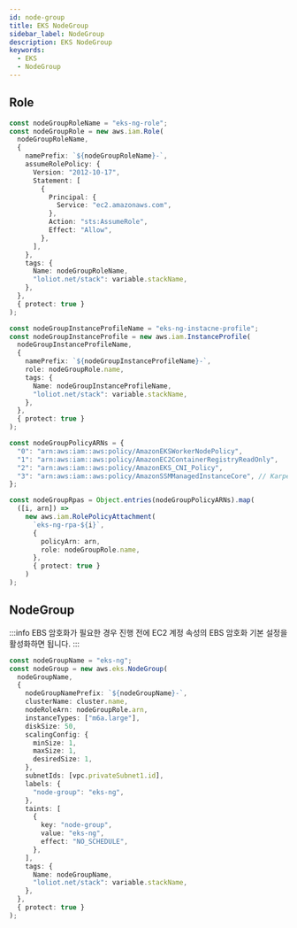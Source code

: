 ```yaml
---
id: node-group
title: EKS NodeGroup
sidebar_label: NodeGroup
description: EKS NodeGroup
keywords:
  - EKS
  - NodeGroup
---
```


## Role

```typescript
const nodeGroupRoleName = "eks-ng-role";
const nodeGroupRole = new aws.iam.Role(
  nodeGroupRoleName,
  {
    namePrefix: `${nodeGroupRoleName}-`,
    assumeRolePolicy: {
      Version: "2012-10-17",
      Statement: [
        {
          Principal: {
            Service: "ec2.amazonaws.com",
          },
          Action: "sts:AssumeRole",
          Effect: "Allow",
        },
      ],
    },
    tags: {
      Name: nodeGroupRoleName,
      "loliot.net/stack": variable.stackName,
    },
  },
  { protect: true }
);

const nodeGroupInstanceProfileName = "eks-ng-instacne-profile";
const nodeGroupInstanceProfile = new aws.iam.InstanceProfile(
  nodeGroupInstanceProfileName,
  {
    namePrefix: `${nodeGroupInstanceProfileName}-`,
    role: nodeGroupRole.name,
    tags: {
      Name: nodeGroupInstanceProfileName,
      "loliot.net/stack": variable.stackName,
    },
  },
  { protect: true }
);

const nodeGroupPolicyARNs = {
  "0": "arn:aws:iam::aws:policy/AmazonEKSWorkerNodePolicy",
  "1": "arn:aws:iam::aws:policy/AmazonEC2ContainerRegistryReadOnly",
  "2": "arn:aws:iam::aws:policy/AmazonEKS_CNI_Policy",
  "3": "arn:aws:iam::aws:policy/AmazonSSMManagedInstanceCore", // Karpenter
};

const nodeGroupRpas = Object.entries(nodeGroupPolicyARNs).map(
  ([i, arn]) =>
    new aws.iam.RolePolicyAttachment(
      `eks-ng-rpa-${i}`,
      {
        policyArn: arn,
        role: nodeGroupRole.name,
      },
      { protect: true }
    )
);
```

## NodeGroup

:::info
EBS 암호화가 필요한 경우 진행 전에 EC2 계정 속성의 EBS 암호화 기본 설정을 활성화하면 됩니다.
:::

```typescript
const nodeGroupName = "eks-ng";
const nodeGroup = new aws.eks.NodeGroup(
  nodeGroupName,
  {
    nodeGroupNamePrefix: `${nodeGroupName}-`,
    clusterName: cluster.name,
    nodeRoleArn: nodeGroupRole.arn,
    instanceTypes: ["m6a.large"],
    diskSize: 50,
    scalingConfig: {
      minSize: 1,
      maxSize: 1,
      desiredSize: 1,
    },
    subnetIds: [vpc.privateSubnet1.id],
    labels: {
      "node-group": "eks-ng",
    },
    taints: [
      {
        key: "node-group",
        value: "eks-ng",
        effect: "NO_SCHEDULE",
      },
    ],
    tags: {
      Name: nodeGroupName,
      "loliot.net/stack": variable.stackName,
    },
  },
  { protect: true }
);
```

